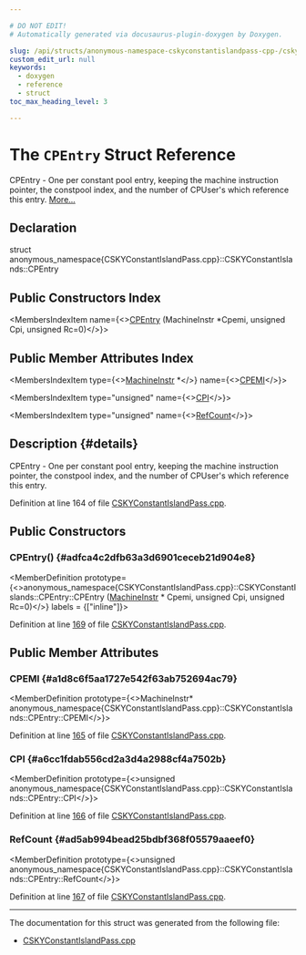 ```yaml
---

# DO NOT EDIT!
# Automatically generated via docusaurus-plugin-doxygen by Doxygen.

slug: /api/structs/anonymous-namespace-cskyconstantislandpass-cpp-/cskyconstantislands/cpentry
custom_edit_url: null
keywords:
  - doxygen
  - reference
  - struct
toc_max_heading_level: 3

---
```





# The `CPEntry` Struct Reference

<DoxygenPage pluginConfig={pluginConfig}>

CPEntry - One per constant pool entry, keeping the machine instruction pointer, the constpool index, and the number of CPUser&#39;s which reference this entry. <a href="#details">More...</a>

## Declaration

<CodeBlock>struct anonymous_namespace{CSKYConstantIslandPass.cpp}::CSKYConstantIslands::CPEntry</CodeBlock>

## Public Constructors Index

<MembersIndex>

<MembersIndexItem
  name={<><a href="#adfca4c2dfb63a3d6901ceceb21d904e8">CPEntry</a> (MachineInstr &#42;Cpemi, unsigned Cpi, unsigned Rc=0)</>}>
</MembersIndexItem>

</MembersIndex>

## Public Member Attributes Index

<MembersIndex>

<MembersIndexItem
  type={<><a href="/docs/api/classes/llvm/machineinstr">MachineInstr</a> &#42;</>}
  name={<><a href="#a1d8c6f5aa1727e542f63ab752694ac79">CPEMI</a></>}>
</MembersIndexItem>

<MembersIndexItem
  type="unsigned"
  name={<><a href="#a6cc1fdab556cd2a3d4a2988cf4a7502b">CPI</a></>}>
</MembersIndexItem>

<MembersIndexItem
  type="unsigned"
  name={<><a href="#ad5ab994bead25bdbf368f05579aaeef0">RefCount</a></>}>
</MembersIndexItem>

</MembersIndex>

## Description {#details}

CPEntry - One per constant pool entry, keeping the machine instruction pointer, the constpool index, and the number of CPUser&#39;s which reference this entry.

Definition at line 164 of file <a href="/docs/api/files/lib/lib/target/lib/target/csky/cskyconstantislandpass-cpp">CSKYConstantIslandPass.cpp</a>.

<SectionDefinition>

## Public Constructors

### CPEntry() {#adfca4c2dfb63a3d6901ceceb21d904e8}

<MemberDefinition
  prototype={<>anonymous&#95;namespace&#123;CSKYConstantIslandPass.cpp&#125;::CSKYConstantIslands::CPEntry::CPEntry (<a href="/docs/api/classes/llvm/machineinstr">MachineInstr</a> &#42; Cpemi, unsigned Cpi, unsigned Rc=0)</>}
  labels = {["inline"]}>

Definition at line <a href="/docs/api/files/lib/lib/target/lib/target/csky/cskyconstantislandpass-cpp/#l00169">169</a> of file <a href="/docs/api/files/lib/lib/target/lib/target/csky/cskyconstantislandpass-cpp">CSKYConstantIslandPass.cpp</a>.
</MemberDefinition>

</SectionDefinition>

<SectionDefinition>

## Public Member Attributes

### CPEMI {#a1d8c6f5aa1727e542f63ab752694ac79}

<MemberDefinition
  prototype={<>MachineInstr&#42; anonymous&#95;namespace&#123;CSKYConstantIslandPass.cpp&#125;::CSKYConstantIslands::CPEntry::CPEMI</>}>

Definition at line <a href="/docs/api/files/lib/lib/target/lib/target/csky/cskyconstantislandpass-cpp/#l00165">165</a> of file <a href="/docs/api/files/lib/lib/target/lib/target/csky/cskyconstantislandpass-cpp">CSKYConstantIslandPass.cpp</a>.
</MemberDefinition>

### CPI {#a6cc1fdab556cd2a3d4a2988cf4a7502b}

<MemberDefinition
  prototype={<>unsigned anonymous&#95;namespace&#123;CSKYConstantIslandPass.cpp&#125;::CSKYConstantIslands::CPEntry::CPI</>}>

Definition at line <a href="/docs/api/files/lib/lib/target/lib/target/csky/cskyconstantislandpass-cpp/#l00166">166</a> of file <a href="/docs/api/files/lib/lib/target/lib/target/csky/cskyconstantislandpass-cpp">CSKYConstantIslandPass.cpp</a>.
</MemberDefinition>

### RefCount {#ad5ab994bead25bdbf368f05579aaeef0}

<MemberDefinition
  prototype={<>unsigned anonymous&#95;namespace&#123;CSKYConstantIslandPass.cpp&#125;::CSKYConstantIslands::CPEntry::RefCount</>}>

Definition at line <a href="/docs/api/files/lib/lib/target/lib/target/csky/cskyconstantislandpass-cpp/#l00167">167</a> of file <a href="/docs/api/files/lib/lib/target/lib/target/csky/cskyconstantislandpass-cpp">CSKYConstantIslandPass.cpp</a>.
</MemberDefinition>

</SectionDefinition>

<hr/>

The documentation for this struct was generated from the following file:

<ul>
<li><a href="/docs/api/files/lib/lib/target/lib/target/csky/cskyconstantislandpass-cpp">CSKYConstantIslandPass.cpp</a></li>
</ul>

</DoxygenPage>
